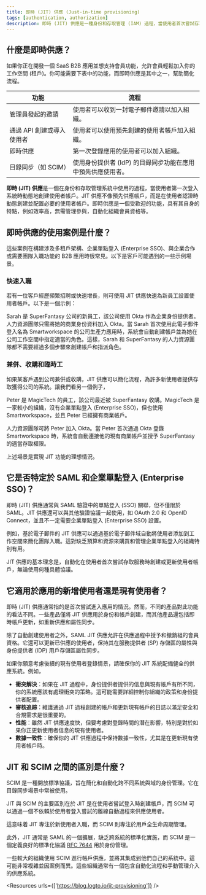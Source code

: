 ```yaml
---
title: 即時 (JIT) 供應 (Just-in-time provisioning)
tags: [authentication, authorization]
description: 即時 (JIT) 供應是一種身份和存取管理 (IAM) 過程，當使用者首次嘗試存取系統或應用程式時，動態和自動地創建使用者帳戶。這種方法有助於簡化入職過程，並確保只有在需要時才創建使用者帳戶，減少管理負擔並提高安全性。
---
```


## 什麼是即時供應？

如果你正在開發一個 SaaS B2B 應用並想支持會員功能，允許會員輕鬆加入你的工作空間 (租戶)。你可能需要下表中的功能，而即時供應是其中之一，幫助簡化流程。

| 功能 | 流程 |
| --- | --- |
| 管理員發起的邀請 | 使用者可以收到一封電子郵件邀請以加入組織。 |
| 通過 API 創建或導入使用者 | 使用者可以使用預先創建的使用者帳戶加入組織。 |
| 即時供應 | 第一次登錄應用的使用者可以加入組織。 |
| 目錄同步（如 SCIM） | 使用身份提供者 (IdP) 的目錄同步功能在應用中預先供應使用者。 |

**即時 (JIT) 供應**是一個在身份和存取管理系統中使用的過程，當使用者第一次登入系統時動態地創建使用者帳戶。JIT 供應不像預先供應帳戶，而是在使用者認證時動態創建並配置必要的使用者帳戶。即時供應是一個受歡迎的功能，具有其自身的特點，例如效率高，無需管理參與，自動化組織會員資格等。

## 即時供應的使用案例是什麼？

這些案例在構建涉及多租戶架構、企業單點登入 (Enterprise SSO)、與企業合作或需要團隊入職功能的 B2B 應用時很常見。以下是客戶可能遇到的一些示例場景。

### 快速入職

若有一位客戶經歷頻繁招聘或快速增長，則可使用 JIT 供應快速為新員工設置使用者帳戶。以下是一個示例：

Sarah 是 SuperFantasy 公司的新員工，該公司使用 Okta 作為企業身份提供者。人力資源團隊只需將她的商業身份資料加入 Okta。當 Sarah 首次使用此電子郵件登入名為 Smartworkspace 的公司生產力應用時，系統會自動創建帳戶並為她在公司工作空間中指定適當的角色。這樣，Sarah 和 SuperFantasy 的人力資源團隊都不需要經過多個步驟來創建帳戶和指派角色。

### 兼併、收購和臨時工

如果某客戶遇到公司兼併或收購，JIT 供應可以簡化流程，為許多新使用者提供存取獲得公司的系統。讓我們看另一個例子，

Peter 是 MagicTech 的員工，該公司最近被 SuperFantasy 收購。MagicTech 是一家較小的組織，沒有企業單點登入 (Enterprise SSO)，但也使用 Smartworkspace，並且 Peter 已經擁有商業帳戶。

人力資源團隊可將 Peter 加入 Okta。當 Peter 首次通過 Okta 登錄 Smartworkspace 時，系統會自動連接他的現有商業帳戶並授予 SuperFantasy 的適當存取權限。

上述場景是實現 JIT 功能的理想情況。

## 它是否特定於 SAML 和企業單點登入 (Enterprise SSO)？

即時 (JIT) 供應通常與 SAML 驗證中的單點登入 (SSO) 關聯，但不僅限於 SAML。JIT 供應還可以與其他驗證協議一起使用，如 OAuth 2.0 和 OpenID Connect，並且不一定需要企業單點登入 (Enterprise SSO) 設置。

例如，基於電子郵件的 JIT 供應可以通過基於電子郵件域自動將使用者添加到工作空間來簡化團隊入職。這對缺乏預算和資源來購買和管理企業單點登入的組織特別有用。

JIT 供應的基本理念是，自動化在使用者首次嘗試存取服務時創建或更新使用者帳戶，無論使用何種具體協議。

## 它適用於應用的新增使用者還是現有使用者？

即時 (JIT) 供應通常指的是首次嘗試進入應用的情況。然而，不同的產品對此功能的看法不同。一些產品僅將 JIT 供應用於身份和帳戶創建，而其他產品還包括即時帳戶更新，如重新供應和屬性同步。

除了自動創建使用者之外，SAML JIT 供應允許在供應過程中授予和撤銷組的會員資格。它還可以更新已供應的使用者，保持其在服務提供者 (SP) 存儲區的屬性與身份提供者 (IDP) 用戶存儲區屬性同步。

如果你願意考慮後續的現有使用者登錄情景，請確保你的 JIT 系統配備健全的供應系統。例如，

- **衝突解決**：如果在 JIT 過程中，身份提供者提供的信息與現有帳戶有所不同，你的系統應該有處理衝突的策略。這可能需要詳細控制你組織的政策和身份提供者配置。
- **審核追踪**：維護通過 JIT 過程創建的帳戶和更新現有帳戶的日誌以滿足安全和合規需求是很重要的。
- **性能**：雖然 JIT 供應速度快，但要考慮對登錄時間的潛在影響，特別是對於如果你正更新使用者信息的現有使用者。
- **數據一致性**：確保你的 JIT 供應過程中保持數據一致性，尤其是在更新現有使用者帳戶時。

## JIT 和 SCIM 之間的區別是什麼？

SCIM 是一種開放標準協議，旨在簡化和自動化跨不同系統與域的身份管理。它在目錄同步場景中常被使用。

JIT 與 SCIM 的主要區別在於 JIT 是在使用者嘗試登入時創建帳戶，而 SCIM 可以通過一個不依賴於使用者登入嘗試的離線自動過程來供應使用者。

這意味着 JIT 專注於新使用者入職，而 SCIM 則專注於用戶全生命周期管理。

此外，JIT 通常是 SAML 的一個擴展，缺乏跨系統的標準化實施，而 SCIM 是一個定義良好的標準化協議 [RFC 7644](https://datatracker.ietf.org/doc/html/rfc7644) 用於身份管理。

一些較大的組織使用 SCIM 進行帳戶供應，並將其集成到他們自己的系統中。這可能非常複雜並因案例而異。這些組織通常有一個包含自動化流程和手動管理介入的供應系統。

<Resources urls={['https://blog.logto.io/jit-provisioning']} />
